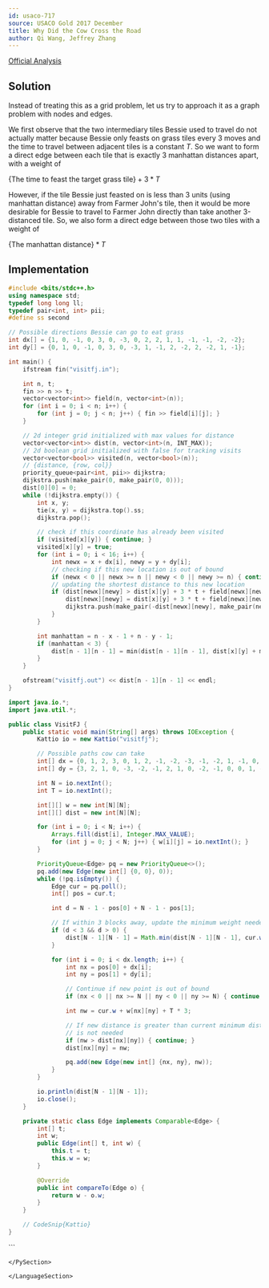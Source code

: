 ```yaml
---
id: usaco-717
source: USACO Gold 2017 December
title: Why Did the Cow Cross the Road
author: Qi Wang, Jeffrey Zhang
---
```


[Official Analysis](http://www.usaco.org/current/data/sol_visitfj_gold_feb17.html)

## Solution

Instead of treating this as a grid problem, let us try to approach it as a graph problem with nodes and edges.

We first observe that the two intermediary tiles Bessie used to travel do not actually matter because Bessie only feasts on grass tiles every 3 moves and the time to travel between adjacent tiles is a constant $T$. So we want to form a direct edge between each tile that is exactly 3 manhattan distances apart, with a weight of

$\{\text{The time to feast the target grass tile}\} + 3 * T$

However, if the tile Bessie just feasted on is less than 3 units (using manhattan distance) away from Farmer John's tile, then it would be more desirable for Bessie to travel to Farmer John directly than take another 3-distanced tile. So, we also form a direct edge between those two tiles with a weight of

$\{\text{The manhattan distance}\} * T$

## Implementation

<LanguageSection>
<CPPSection>

```cpp
#include <bits/stdc++.h>
using namespace std;
typedef long long ll;
typedef pair<int, int> pii;
#define ss second

// Possible directions Bessie can go to eat grass
int dx[] = {1, 0, -1, 0, 3, 0, -3, 0, 2, 2, 1, 1, -1, -1, -2, -2};
int dy[] = {0, 1, 0, -1, 0, 3, 0, -3, 1, -1, 2, -2, 2, -2, 1, -1};

int main() {
	ifstream fin("visitfj.in");

	int n, t;
	fin >> n >> t;
	vector<vector<int>> field(n, vector<int>(n));
	for (int i = 0; i < n; i++) {
		for (int j = 0; j < n; j++) { fin >> field[i][j]; }
	}

	// 2d integer grid initialized with max values for distance
	vector<vector<int>> dist(n, vector<int>(n, INT_MAX));
	// 2d boolean grid initialized with false for tracking visits
	vector<vector<bool>> visited(n, vector<bool>(n));
	// {distance, {row, col}}
	priority_queue<pair<int, pii>> dijkstra;
	dijkstra.push(make_pair(0, make_pair(0, 0)));
	dist[0][0] = 0;
	while (!dijkstra.empty()) {
		int x, y;
		tie(x, y) = dijkstra.top().ss;
		dijkstra.pop();

		// check if this coordinate has already been visited
		if (visited[x][y]) { continue; }
		visited[x][y] = true;
		for (int i = 0; i < 16; i++) {
			int newx = x + dx[i], newy = y + dy[i];
			// checking if this new location is out of bound
			if (newx < 0 || newx >= n || newy < 0 || newy >= n) { continue; }
			// updating the shortest distance to this new location
			if (dist[newx][newy] > dist[x][y] + 3 * t + field[newx][newy]) {
				dist[newx][newy] = dist[x][y] + 3 * t + field[newx][newy];
				dijkstra.push(make_pair(-dist[newx][newy], make_pair(newx, newy)));
			}
		}

		int manhattan = n - x - 1 + n - y - 1;
		if (manhattan < 3) {
			dist[n - 1][n - 1] = min(dist[n - 1][n - 1], dist[x][y] + manhattan * t);
		}
	}

	ofstream("visitfj.out") << dist[n - 1][n - 1] << endl;
}
```

</CPPSection>


<JavaSection>

```java
import java.io.*;
import java.util.*;

public class VisitFJ {
	public static void main(String[] args) throws IOException {
		Kattio io = new Kattio("visitfj");

		// Possible paths cow can take
		int[] dx = {0, 1, 2, 3, 0, 1, 2, -1, -2, -3, -1, -2, 1, -1, 0, 0};
		int[] dy = {3, 2, 1, 0, -3, -2, -1, 2, 1, 0, -2, -1, 0, 0, 1, -1};

		int N = io.nextInt();
		int T = io.nextInt();

		int[][] w = new int[N][N];
		int[][] dist = new int[N][N];

		for (int i = 0; i < N; i++) {
			Arrays.fill(dist[i], Integer.MAX_VALUE);
			for (int j = 0; j < N; j++) { w[i][j] = io.nextInt(); }
		}

		PriorityQueue<Edge> pq = new PriorityQueue<>();
		pq.add(new Edge(new int[] {0, 0}, 0));
		while (!pq.isEmpty()) {
			Edge cur = pq.poll();
			int[] pos = cur.t;

			int d = N - 1 - pos[0] + N - 1 - pos[1];

			// If within 3 blocks away, update the minimum weight needed
			if (d < 3 && d > 0) {
				dist[N - 1][N - 1] = Math.min(dist[N - 1][N - 1], cur.w + T * d);
			}

			for (int i = 0; i < dx.length; i++) {
				int nx = pos[0] + dx[i];
				int ny = pos[1] + dy[i];

				// Continue if new point is out of bound
				if (nx < 0 || nx >= N || ny < 0 || ny >= N) { continue; }

				int nw = cur.w + w[nx][ny] + T * 3;

				// If new distance is greater than current minimum distance, it
				// is not needed
				if (nw > dist[nx][ny]) { continue; }
				dist[nx][ny] = nw;

				pq.add(new Edge(new int[] {nx, ny}, nw));
			}
		}

		io.println(dist[N - 1][N - 1]);
		io.close();
	}

	private static class Edge implements Comparable<Edge> {
		int[] t;
		int w;
		public Edge(int[] t, int w) {
			this.t = t;
			this.w = w;
		}

		@Override
		public int compareTo(Edge o) {
			return w - o.w;
		}
	}

	// CodeSnip{Kattio}
}
```
</JavaSection>


<PySection>
```

```
</PySection>

</LanguageSection>
